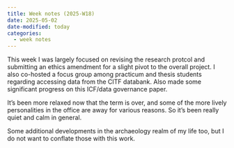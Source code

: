 ```yaml
---
title: Week notes (2025-W18)
date: 2025-05-02
date-modified: today
categories:
  - week notes
---
```


This week I was largely focused on revising the research protcol and submitting an ethics amendment for a slight pivot to the overall project.
I also co-hosted a focus group among practicum and thesis students regarding accessing data from the CITF databank.
Also made some significant progress on this ICF/data governance paper.

It's been more relaxed now that the term is over, and some of the more lively personalities in the office are away for various reasons.
So it's been really quiet and calm in general.

Some additional developments in the archaeology realm of my life too, but I do not want to conflate those with this work.
